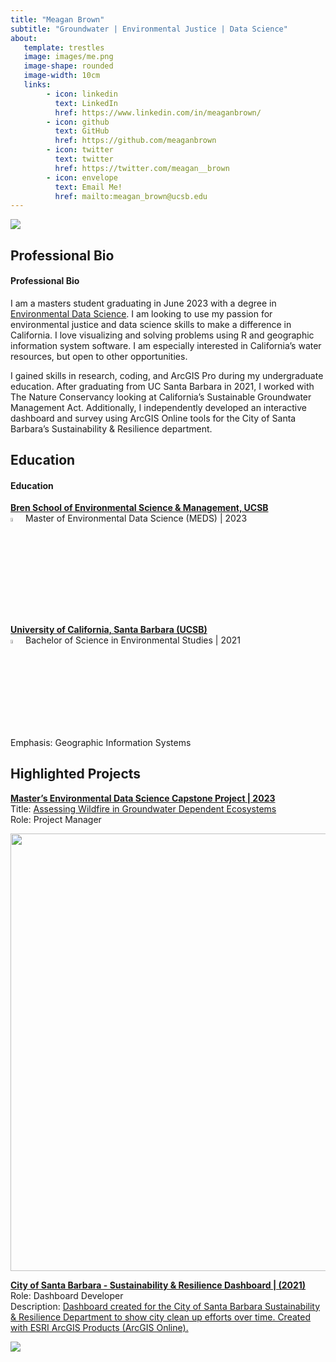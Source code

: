 ```yaml
---
title: "Meagan Brown"
subtitle: "Groundwater | Environmental Justice | Data Science"
about: 
   template: trestles
   image: images/me.png
   image-shape: rounded
   image-width: 10cm
   links: 
        - icon: linkedin
          text: LinkedIn
          href: https://www.linkedin.com/in/meaganbrown/
        - icon: github
          text: GitHub
          href: https://github.com/meaganbrown
        - icon: twitter
          text: twitter
          href: https://twitter.com/meagan__brown
        - icon: envelope
          text: Email Me!
          href: mailto:meagan_brown@ucsb.edu
---
```


![](images/groundwater)

::: panel-tabset
## Professional Bio

<h4>Professional Bio</h4>

I am a masters student graduating in June 2023 with a degree in [Environmental Data Science](https://bren.ucsb.edu/masters-programs/master-environmental-data-science). I am looking to use my passion for environmental justice and data science skills to make a difference in California. I love visualizing and solving problems using R and geographic information system software. I am especially interested in California's water resources, but open to other opportunities.

I gained skills in research, coding, and ArcGIS Pro during my undergraduate education. After graduating from UC Santa Barbara in 2021, I worked with The Nature Conservancy looking at California's Sustainable Groundwater Management Act. Additionally, I independently developed an interactive dashboard and survey using ArcGIS Online tools for the City of Santa Barbara's Sustainability & Resilience department.

## Education

<h4>Education</h4>

<h7><b><u>Bren School of Environmental Science & Management, UCSB</b></u></h7><br> ![](images/cap.png){width="4%"} Master of Environmental Data Science (MEDS) \| 2023

<h7><b><u>University of California, Santa Barbara (UCSB)</b></u></h7><br> ![](images/cap.png){width="4%"} Bachelor of Science in Environmental Studies \| 2021 <br> Emphasis: Geographic Information Systems

## Highlighted Projects

<h10><b><u>Master's Environmental Data Science Capstone Project \| 2023 </b></u></h10><br> Title: [Assessing Wildfire in Groundwater Dependent Ecosystems](https://bren.ucsb.edu/projects/assessing-how-groundwater-availability-coincides-wildfire-risk)<br> Role: Project Manager<br>

![](images/fire.jpeg){width="700"}

<h7><b><u>City of Santa Barbara - Sustainability & Resilience Dashboard \| (2021)</b></u></h7><br> Role: Dashboard Developer <br> Description: [Dashboard created for the City of Santa Barbara Sustainability & Resilience Department to show city clean up efforts over time. Created with ESRI ArcGIS Products (ArcGIS Online).](https://www.arcgis.com/apps/dashboards/97777fbe8eb04bdb998813c6759dff69)

[![](images/dashboard.png)](https://www.arcgis.com/apps/dashboards/97777fbe8eb04bdb998813c6759dff69)
:::
